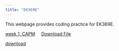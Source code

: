 ```yaml
---
title: "EK369E"
---
```


This webpage provides coding practice for EK369E. 

[week 1, CAPM](w1.html) &nbsp;&nbsp;&nbsp;   <a href="w1.rmd">Download File</a>


[download]({{ site.baseurl }}{% link w1.rmd %})